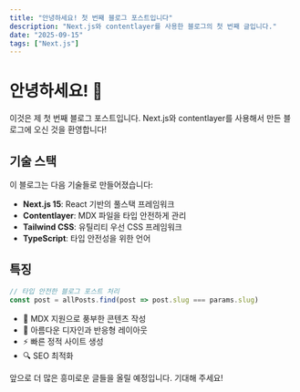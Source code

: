 ```yaml
---
title: "안녕하세요! 첫 번째 블로그 포스트입니다"
description: "Next.js와 contentlayer를 사용한 블로그의 첫 번째 글입니다."
date: "2025-09-15"
tags: ["Next.js"]
---
```


# 안녕하세요! 👋

이것은 제 첫 번째 블로그 포스트입니다. Next.js와 contentlayer를 사용해서 만든 블로그에 오신 것을 환영합니다!

## 기술 스택

이 블로그는 다음 기술들로 만들어졌습니다:

- **Next.js 15**: React 기반의 풀스택 프레임워크
- **Contentlayer**: MDX 파일을 타입 안전하게 관리
- **Tailwind CSS**: 유틸리티 우선 CSS 프레임워크
- **TypeScript**: 타입 안전성을 위한 언어

## 특징

```typescript
// 타입 안전한 블로그 포스트 처리
const post = allPosts.find(post => post.slug === params.slug)
```

- 📝 MDX 지원으로 풍부한 콘텐츠 작성
- 🎨 아름다운 디자인과 반응형 레이아웃
- ⚡ 빠른 정적 사이트 생성
- 🔍 SEO 최적화

앞으로 더 많은 흥미로운 글들을 올릴 예정입니다. 기대해 주세요!